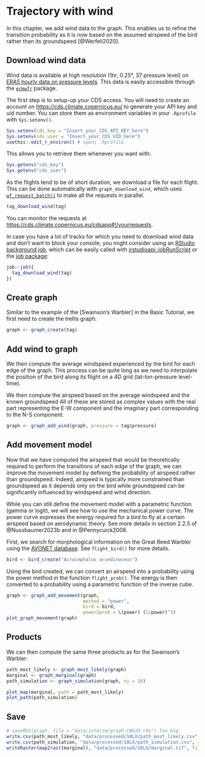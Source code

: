 # Trajectory with wind

In this chapter, we add wind data to the graph. This enables us to refine the transition probability as it is now based on the assumed airspeed of the bird rather than its groundspeed [@Werfeli2020].

## Download wind data

Wind data is available at high resolution (1hr, 0.25°, 37 pressure level) on [ERA5 hourly data on pressure levels](https://doi.org/10.24381/cds.bd0915c6). This data is easily accessible through the [`ecmwfr`](https://bluegreen-labs.github.io/ecmwfr) package. 

The first step is to setup-up your CDS access. You will need to create an account on [https://cds.climate.copernicus.eu/](https://cds.climate.copernicus.eu/user/register) to generate your API key and uid number. You can store them as environment variables in your `.Rprofile` with `Sys.setenv()`.

```r
Sys.setenv(cds_key = "Insert_your_CDS_API_KEY_here")
Sys.setenv(cds_user = "Insert_your_CDS_UID_here")
usethis::edit_r_environ() # opens .Rprofile
```

This allows you to retrieve them whenever you want with:

```r
Sys.getenv("cds_key")
Sys.getenv("cds_user")
```

As the flights tend to be of short duration, we download a file for each flight. This can be done automatically with `graph_download_wind`, which uses [`wf_request_batch()`](https://bluegreen-labs.github.io/ecmwfr/articles/advanced_vignette.html#batch-parallel-requests) to make all the requests in parallel. 

```r
tag_download_wind(tag)
```

You can monitor the requests at <https://cds.climate.copernicus.eu/cdsapp#!/yourrequests>.

In case you have a lot of tracks for which you need to download wind data and don't want to block your console, you might consider using an [RStudio background job](https://solutions.rstudio.com/r/jobs/), which can be easily called with [jrstudioapi::jobRunScript](https://rstudio.github.io/rstudioapi/reference/jobRunScript.html) or the [job package](https://lindeloev.github.io/job/):

```r
job::job({
  tag_download_wind(tag)
})
```

## Create graph

Similar to the example of the [Swainson's Warbler] in the Basic Tutorial, we first need to create the trellis graph:

```r
graph <- graph_create(tag)
```

## Add wind to graph

We then compute the average windspeed experienced by the bird for each edge of the graph. This process can be quite long as we need to interpolate the position of the bird along its flight on a 4D grid (lat-lon-pressure level-time). 

We then compute the airspeed based on the average windspeed and the known groundspeed All of these are stored as complex values with the real part representing the E-W component and the imaginary part corresponding to the N-S component.

```r
graph <- graph_add_wind(graph, pressure = tag$pressure)
```

## Add movement model

Now that we have computed the airspeed that would be theoretically required to perform the transitions of each edge of the graph, we can improve the movement model by defining the probability of airspeed rather than groundspeed. Indeed, airspeed is typically more constrained than groundspeed as it depends only on the bird while groundspeed can be significantly influenced by windspeed and wind direction. 

While you can still define the movement model with a parametric function (gamma or logit), we will see how to use the mechanical power curve. The power curve expresses the energy required for a bird to fly at a certain airspeed based on aerodynamic theory. See more details in section 2.2.5 of @Nussbaumer2023b and in @Pennycuick2008.

First, we search for morphological information on the Great Reed Warbler using the [AVONET database](https://doi.org/10.6084/m9.figshare.16586228.v5). See `flight_bird()` for more details.

```r
bird <- bird_create("Acrocephalus arundinaceus")
```

Using the bird created, we can convert an airspeed into a probability using the power method in the function `flight_prob()`. 
The energy is then converted to a probability using a parametric function of the inverse cube.

```r
graph <- graph_add_movement(graph, 
                            method = "power",
                            bird = bird,
                            power2prob = \(power) (1/power)^3)
plot_graph_movement(graph)
```

## Products

We can then compute the same three products as for the Swainson's Warbler:

```r
path_most_likely <- graph_most_likely(graph)
marginal <- graph_marginal(graph)
path_simulation <- graph_simulation(graph, nj = 10)
```



```r
plot_map(marginal, path = path_most_likely)
plot_path(path_simulation)
```


## Save

```r
# saveRDS(graph, file = "data/interim/graph-CB619.rds") Too big
write.csv(path_most_likely, "data/processed/18LX/path_most_likely.csv", row.names = FALSE)
write.csv(path_simulation, "data/processed/18LX/path_simulation.csv", row.names = FALSE)
writeRaster(map2rast(marginal), "data/processed/18LX/marginal.tif", filetype = "GTiff", overwrite=TRUE)
```
